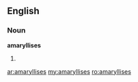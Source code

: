 ==English==

===Noun===
'''amaryllises'''

#{{plural of|amaryllis}}

[[ar:amaryllises]]
[[my:amaryllises]]
[[ro:amaryllises]]
